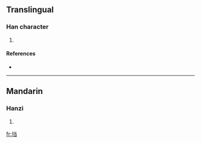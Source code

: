 {{see|壋}}
==Translingual==

===Han character===
{{Han char|rn=32|rad=土|as=06|sn=9|four=|canj=土火尸一 (GFSM)}}

# {{defn|Han|sort=土06}}

====References====
* {{Han ref|kx=0228.291|hdz=10439.021|uh=57B1|ud=22449}}

----

==Mandarin==

===Hanzi===
{{cmn-hanzi|tra=壋|pin=[[dàng]] ([[dang4]])|wg=tang<sup>4</sup>}}

# {{defn|Mandarin}}

[[fr:垱]]